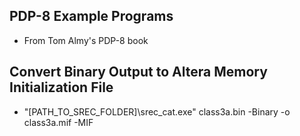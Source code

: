 == PDP-8 Example Programs ==

* From Tom Almy's PDP-8 book

== Convert Binary Output to Altera Memory Initialization File ==

* "[PATH_TO_SREC_FOLDER]\srec_cat.exe" class3a.bin -Binary -o class3a.mif -MIF
